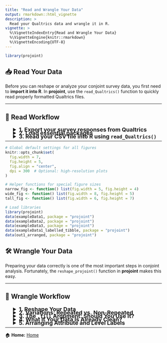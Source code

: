 ```yaml
---
title: "Read and Wrangle Your Data"
output: rmarkdown::html_vignette
description: >
  Read your Qualtrics data and wrangle it in R.
vignette: >
  %\VignetteIndexEntry{Read and Wrangle Your Data}
  %\VignetteEngine{knitr::rmarkdown}
  %\VignetteEncoding{UTF-8}
---
```


```r
library(projoint)
```

## 📥 Read Your Data

Before you can reshape or analyze your conjoint survey data, you first need to **import it into R**.  In **projoint**, use the `read_Qualtrics()` function to quickly read properly formatted Qualtrics files.

---

## 🚀 Read Workflow

<details style="margin-left: 25px; margin-bottom: -10px">
<summary style="font-size: 18px;">**1. Export your survey responses from Qualtrics**</summary>

When exporting from Qualtrics:

- Click **"Download Data"**.
- Choose **CSV** format.
- Critically, select **"Use choice text"** rather than coded values.

⚡ If you skip selecting "Use choice text," your conjoint data may fail to load properly!

</details>

<details style="margin-left: 25px; margin-bottom: -10px">
<summary style="font-size: 18px;">**2. Load essential packages**</summary>

```r
library(tidyverse)
library(projoint)
```
</details>

<details style="margin-left: 25px; margin-bottom: -10px">
<summary style="font-size: 18px;">**3. Read your CSV file into R using `read_Qualtrics()`**</summary>

```r
# Example: If your file is located in a "data" folder
data <- read_Qualtrics("data/your_file.csv")
```
Or, if using an example bundled with **projoint**:

```r
data <- read_Qualtrics(
  system.file("extdata", "mummolo_nall_replication.csv", package = "projoint")
)
```

```r
# Inspect the imported data:
data
```
</details>

---

```r
# Global default settings for all figures
knitr::opts_chunk$set(
  fig.width = 7,
  fig.height = 5,
  fig.align = "center",
  dpi = 300  # Optional: high-resolution plots
)

# Helper functions for special figure sizes
narrow_fig <- function() list(fig.width = 5, fig.height = 4)
wide_fig <- function() list(fig.width = 8, fig.height = 5)
tall_fig <- function() list(fig.width = 6, fig.height = 7)

# Load libraries
library(projoint)
data(exampleData1, package = "projoint")
data(exampleData2, package = "projoint")
data(exampleData3, package = "projoint")
data(exampleData1_labelled_tibble, package = "projoint")
data(out1_arranged, package = "projoint")

```

## 🛠️ Wrangle Your Data

Preparing your data correctly is one of the most important steps in conjoint analysis. Fortunately, the `reshape_projoint()` function in **projoint** makes this easy.

---

## 🚀 Wrangle Workflow

<details style="margin-left: 25px; margin-bottom: -10px">
<summary style="font-size: 18px;">**1. Reshape Your Data**</summary>
<div>

> **Outcome naming & order (important)**
> 
> - List `.outcomes` in the **order questions were asked**.  
> - If you have a repeated task, its outcome must be the **last element**.  
> - For base tasks (all but last), the function reads the **digits** in each name as the task id (e.g., `"choice4"`, `"Q4"`, `"task04"` → task 4).  
> - The **repeated base task** is inferred from the **first base outcome’s digits**. The repeated outcome itself **need not** contain digits—only its position (last) matters.  
> - Outcome strings should end with your choice labels; by default we parse the **last character** and expect `"A"`/`"B"`. If your survey uses `"1"`/`"2"` (or other endings), set `.choice_labels` accordingly.


### Example (Flipped Repeated Task)

```r
outcomes <- paste0("choice", 1:8)
outcomes1 <- c(outcomes, "choice1_repeated_flipped")

out1 <- reshape_projoint(
  .dataframe = exampleData1,
  .outcomes = outcomes1,
  .choice_labels = c("A", "B"),
  .alphabet = "K",
  .idvar = "ResponseId",
  .repeated = TRUE,
  .flipped = TRUE
)
```

**Key Arguments**:

- `.outcomes`: Outcome columns (include repeated task last)
- `.choice_labels`: Profile labels (e.g., "A", "B")
- `.idvar`: Respondent ID variable
- `.alphabet`: Variable prefix ("K")
- `.repeated`, `.flipped`: If repeated task exists and is flipped

</div>
</details>

<details style="margin-left: 25px; margin-bottom: -10px">
<summary style="font-size: 18px;">**2. Variations: Repeated vs. Non-Repeated**</summary>

**Not-Flipped Repeated Task**

```r
outcomes <- paste0("choice", 1:8)
outcomes2 <- c(outcomes, "choice1_repeated_notflipped")
out2 <- reshape_projoint(
  .dataframe = exampleData2,
  .outcomes = outcomes2,
  .repeated = TRUE,
  .flipped = FALSE
)
```

**No Repeated Task**

```r
outcomes <- paste0("choice", 1:8)
out3 <- reshape_projoint(
  .dataframe = exampleData3,
  .outcomes = outcomes,
  .repeated = FALSE
)
```

</details>

<details style="margin-left: 25px; margin-bottom: -10px">
<summary style="font-size: 18px;">**3. The `.fill` Argument: Should You Use It?**</summary>

Use `.fill = TRUE` to "fill" missing values based on IRR agreement.

```r
fill_FALSE <- reshape_projoint(
  .dataframe = exampleData1,
  .outcomes = outcomes1,
  .fill = FALSE
)

fill_TRUE <- reshape_projoint(
  .dataframe = exampleData1,
  .outcomes = outcomes1,
  .fill = TRUE
)
```

Compare:

```r
selected_vars <- c("id", "task", "profile", "selected", "selected_repeated", "agree")
fill_FALSE$data[selected_vars]
fill_TRUE$data[selected_vars]
```

**Tip:**  
- Use `.fill = TRUE` for small-sample or subgroup analysis (helps increase power).  
- Use `.fill = FALSE` (default) when in doubt for safer estimates.

</details>

<details style="margin-left: 25px; margin-bottom: -10px">
<summary style="font-size: 18px;">**4. What If Your Data Is Already Clean?**</summary>

If you already have a clean dataset, use `make_projoint_data()`:

```r
out4 <- make_projoint_data(
  .dataframe = exampleData1_labelled_tibble,
  .attribute_vars = c(
    "School Quality", "Violent Crime Rate (Vs National Rate)",
    "Racial Composition", "Housing Cost",
    "Presidential Vote (2020)", "Total Daily Driving Time for Commuting and Errands",
    "Type of Place"
  ),
  .id_var = "id",
  .task_var = "task",
  .profile_var = "profile",
  .selected_var = "selected",
  .selected_repeated_var = "selected_repeated",
  .fill = TRUE
)
```

Preview:

```r
out4
```

</details>

<details style="margin-left: 25px; margin-bottom: -10px">
<summary style="font-size: 18px;">**5. Arranging Attribute and Level Labels**</summary>

To reorder or relabel attributes:

1. Save labels:

```r
save_labels(out1, "temp/labels_original.csv")
```

2. Edit the CSV (change `order`, label columns; leave `level_id` untouched)

3. Save it as "labels_arranged.csv" or something else.

4. Reload labels:

```r
data(out1_arranged, package = "projoint")
```

Compare using our example:

```r
mm <- projoint(out1, .structure = "profile_level", .estimand = "mm")
plot(mm)
```

```r
mm <- projoint(out1_arranged, .structure = "profile_level", .estimand = "mm")
plot(mm)
```

</details>

---

🏠 **Home:** [Home](../index.html)


